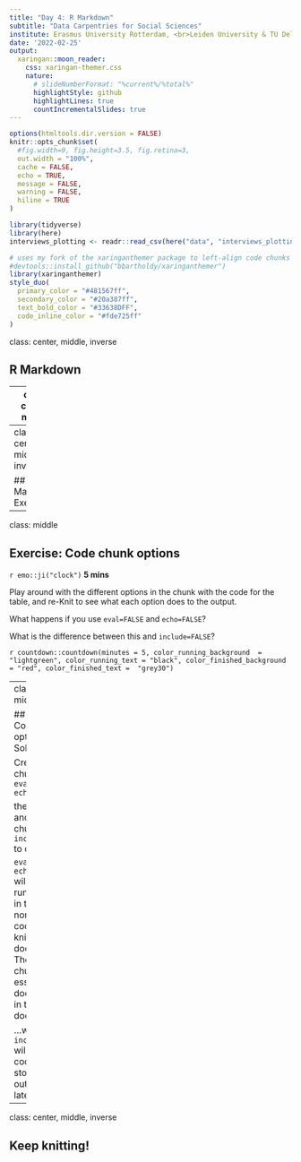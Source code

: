 ```yaml
---
title: "Day 4: R Markdown"
subtitle: "Data Carpentries for Social Sciences"  
institute: Erasmus University Rotterdam, <br>Leiden University & TU Delft
date: '2022-02-25'
output:
  xaringan::moon_reader:
    css: xaringan-themer.css
    nature:
      # slideNumberFormat: "%current%/%total%"
      highlightStyle: github
      highlightLines: true
      countIncrementalSlides: true
---
```


```r
options(htmltools.dir.version = FALSE)
knitr::opts_chunk$set(
  #fig.width=9, fig.height=3.5, fig.retina=3,
  out.width = "100%",
  cache = FALSE,
  echo = TRUE,
  message = FALSE, 
  warning = FALSE,
  hiline = TRUE
)

library(tidyverse)
library(here)
interviews_plotting <- readr::read_csv(here("data", "interviews_plotting.csv"), na = "NULL")
```

```r
# uses my fork of the xaringanthemer package to left-align code chunks by default
#devtools::install_github("bbartholdy/xaringanthemer") 
library(xaringanthemer)
style_duo(
  primary_color = "#481567ff",
  secondary_color = "#20a387ff",
  text_bold_color = "#33638DFF", 
  code_inline_color = "#fde725ff"
)
```

class: center, middle, inverse

## R Markdown

---
class: center, middle

## Why R Markdown?

R Markdown allows you to **seamlessly combine executable R code, its output, and text** in a single document. 

These documents **can be converted to multiple static and dynamic output formats**, including PDF (.pdf), Word (.docx), and HTML (.html).

The benefit of a well-prepared R Markdown document is **full reproducibility**. 

<!-- <a href="https://github.com/allisonhorst/stats-illustrations"> -->
<!-- <img src="https://raw.githubusercontent.com/allisonhorst/stats-illustrations/master/rstats-artwork/reproducibility_court.png" height=300 /> -->
<!-- </a> -->

<a href="https://d33wubrfki0l68.cloudfront.net/ece57b678854545e6602a23daede51ad72da2170/21cca/lesson-images/outputs-1-word.png">
<img src="https://d33wubrfki0l68.cloudfront.net/ece57b678854545e6602a23daede51ad72da2170/21cca/lesson-images/outputs-1-word.png" height=300 />
</a>


???

Full reproducibility also means that, if you notice a data transcription error, or you are able to add more data to your analysis, you will be able to recompile the report without making any changes in the actual document.

---
class: center, middle, inverse

## R Markdown Exercises

---
class: middle

## Exercise: Code chunk options

`r emo::ji("clock")` **5 mins**

Play around with the different options in the chunk with the code for the table,
and re-Knit to see what each option does to the output.

What happens if you use `eval=FALSE` and `echo=FALSE`? 

What is the difference between this and `include=FALSE`?

`r countdown::countdown(minutes = 5, color_running_background  = "lightgreen", color_running_text = "black", color_finished_background = "red", color_finished_text =  "grey30")`

---
class: center, middle

## Exercise: Code chunk options
### Solution

Create a chunk with `eval=FALSE, echo=FALSE`

then create another chunk with `include=FALSE` to compare. 

`eval=FALSE, echo=FALSE` will neither run the code in the chunk, nor show the
code in the knitted document. The code chunk essentially doesn’t exist in the
knitted document...

...whereas `include=FALSE` will run the code and store the output for later use.

---
class: center, middle, inverse

## Keep knitting!
